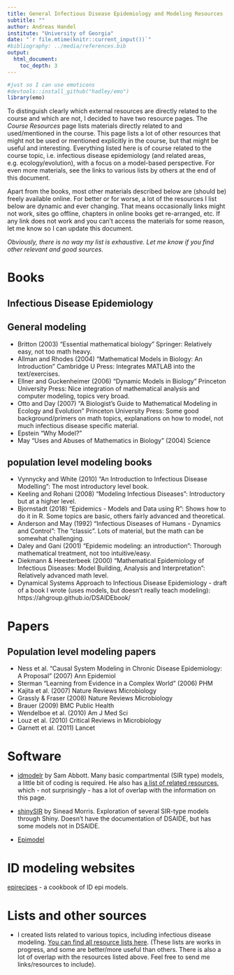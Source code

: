 ```yaml
---
title: General Infectious Disease Epidemiology and Modeling Resources
subtitle: ""
author: Andreas Handel
institute: "University of Georgia"
date: "`r file.mtime(knitr::current_input())`"
#bibliography: ../media/references.bib
output: 
  html_document:
    toc_depth: 3
---
```



```r
#just so I can use emoticons
#devtools::install_github("hadley/emo")
library(emo)
```

To distinguish clearly which external resources are directly related to the course and which are not, I decided to have two resource pages. The _Course Resources_ page lists materials directly related to and used/mentioned in the course. This page lists a lot of other resources that might not be used or mentioned explicitly in the course, but that might be useful and interesting. Everything listed here is of course related to the course topic, i.e. infectious disease epidemiology (and related areas, e.g. ecology/evolution), with a focus on a model-based perspective. For even more materials, see the links to various lists by others at the end of this document.

Apart from the books, most other materials described below are (should be) freely available online. For better or for worse, a lot of the resources I list below are dynamic and ever changing. That means occasionally links might not work, sites go offline, chapters in online books get re-arranged, etc. If any link does not work and you can't access the materials for some reason, let me know so I can update this document.


_Obviously, there is no way my list is exhaustive. Let me know if you find other relevant and good sources._

# Books


## Infectious Disease Epidemiology



## General modeling
* Britton (2003) “Essential mathematical biology” Springer: Relatively easy, not too math heavy.
* Allman and Rhodes (2004) “Mathematical Models in Biology: An Introduction”
Cambridge U Press: Integrates MATLAB into the text/exercises.
* Ellner and Guckenheimer (2006) “Dynamic Models in Biology” Princeton
University Press: Nice integration of mathematical analysis and computer
modeling, topics very broad.
* Otto and Day (2007) “A Biologist's Guide to Mathematical Modeling in Ecology
and Evolution” Princeton University Press: Some good background/primers on
math topics, explanations on how to model, not much infectious disease
specific material.
* Epstein “Why Model?”
* May “Uses and Abuses of Mathematics in Biology” (2004) Science


## population level modeling books
*  Vynnycky and White (2010) "An Introduction to Infectious Disease Modelling": The most introductory level book.
* Keeling and Rohani (2008) "Modeling Infectious Diseases": Introductory but at a higher level.  
* Bjornstadt (2018) "Epidemics - Models and Data using R": Shows how to do it in R. Some topics are basic, others fairly advanced and theoretical.
* Anderson and May (1992) "Infectious Diseases of Humans - Dynamics and Control": The "classic". Lots of material, but the math can be somewhat challenging. 
* Daley and Gani (2001) "Epidemic modeling: an introduction": Thorough mathematical treatment, not too intuitive/easy.
* Diekmann & Heesterbeek (2000) "Mathematical Epidemiology of Infectious Diseases: Model Building, Analysis and Interpretation": Relatively advanced math level.
* Dynamical Systems Approach to Infectious Disease Epidemiology - draft of a book I wrote (uses models, but doesn't really teach modeling): https://ahgroup.github.io/DSAIDEbook/

# Papers

## Population level modeling papers
* Ness et al. “Causal System Modeling in Chronic Disease Epidemiology: A Proposal” (2007) Ann Epidemiol
* Sterman “Learning from Evidence in a Complex World” (2006) PHM
* Kajita et al. (2007) Nature Reviews Microbiology
* Grassly & Fraser (2008) Nature Reviews Microbiology
* Brauer (2009) BMC Public Health
* Wendelboe et al. (2010) Am J Med Sci
* Louz et al. (2010) Critical Reviews in Microbiology
* Garnett et al. (2011) Lancet



# Software

* [idmodelr](https://www.samabbott.co.uk/idmodelr/) by Sam Abbott. Many basic compartmental (SIR type) models, a little bit of coding is required. He also has [a list of related resources](https://www.samabbott.co.uk/idmodelr/articles/resources.html), which - not surprisingly - has a lot of overlap with the information on this page.

* [shinySIR](https://github.com/SineadMorris/shinySIR) by Sinead Morris. Exploration of several SIR-type models through Shiny. Doesn't have the documentation of DSAIDE, but has some models not in DSAIDE.

* [Epimodel](https://www.epimodel.org/)


# ID modeling websites

[epirecipes](http://epirecip.es/) - a cookbook of ID epi models.




# Lists and other sources

* I created lists related to various topics, including infectious disease modeling. [You can find all resource lists here](https://andreashandel.github.io/research-and-teaching-resources/). (These lists are works in progress, and some are better/more useful than others. There is also a lot of overlap with the resources listed above. Feel free to send me links/resources to include).

